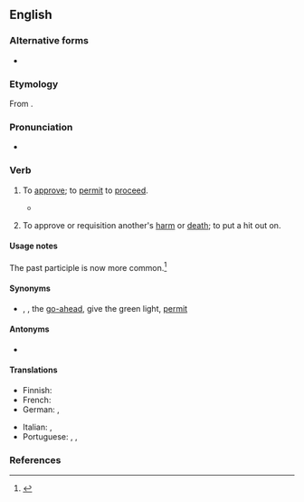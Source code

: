 {{also|green-light|green light}}

==English==

===Alternative forms===
* {{l|en|green-light}}

===Etymology===
From {{m|en|green light}}.

===Pronunciation===
* {{IPA|en|/ˈɡɹiːnlaɪt/}}

===Verb===
{{en-verb|greenlights|greenlighting|greenlighted|past2=greenlit}}

# {{lb|en|transitive}} To [[approve]]; to [[permit]] to [[proceed]].
#* {{quote-journal|en|date=2020 December 2|author=Paul Stephen|title=Network News: Sunak focuses on jobs, infrastructure and 'levelling up'|journal=Rail|page=7|text=Labour's Shadow Chancellor Anneliese Dodds hit back at Sunak and said that his failure to '''greenlight''' major projects such as Northern Powerhouse Rail showed that government claims of levelling up the country were "not supported by the evidence".}}
# {{lb|en|transitive|slang}} To approve or requisition another's [[harm]] or [[death]]; to put a hit out on.

====Usage notes====
The past participle {{m|en|greenlit}} is now more common.<ref>{{R:GNV|startyear=1970|greenlighted, greenlit}}</ref>

====Synonyms====
* {{sense|approve}} {{l|en|allow}}, {{l|en|approve}}, {{l|en|give}} the [[go-ahead]], give the green light, [[permit]]

====Antonyms====
* {{l|en|redlight}}

====Translations====
{{trans-top|to approve}}
* Finnish: {{t|fi|[[näyttää]] [[vihreä|vihreää]] [[valo|valoa]]}}
* French: {{t+|fr|feu vert|alt=donner le/son feu vert pour}}
* German: {{t+|de|grünes Licht geben}}, {{t+|de|genehmigen}}
{{trans-mid}}
* Italian: {{t+|it|approvare}}, {{t+|it|omologare}}
* Portuguese: {{t|pt|[[dar]] ([[o]]) [[sinal verde]]}}, {{t+|pt|permitir}}, {{t+|pt|aprovar}}
{{trans-bottom}}

===References===
<references/>